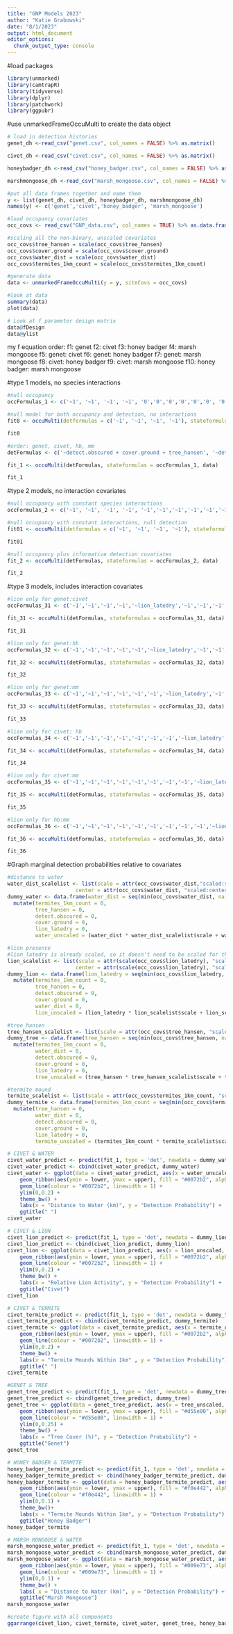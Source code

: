 ```yaml
---
title: "GNP Models 2023"
author: "Katie Grabowski"
date: "8/1/2023"
output: html_document
editor_options: 
  chunk_output_type: console
---
```


#load packages 
```r
library(unmarked)
library(camtrapR)
library(tidyverse)
library(dplyr)
library(patchwork)
library(ggpubr)
```

#use unmarkedFrameOccuMulti to create the data object
```r
# load in detection histories
genet_dh <-read_csv("genet.csv", col_names = FALSE) %>% as.matrix()

civet_dh <-read_csv("civet.csv", col_names = FALSE) %>% as.matrix()

honeybadger_dh <-read_csv("honey_badger.csv", col_names = FALSE) %>% as.matrix()

marshmongoose_dh <-read_csv("marsh_mongoose.csv", col_names = FALSE) %>% as.matrix()

#put all data frames together and name them
y <- list(genet_dh, civet_dh, honeybadger_dh, marshmongoose_dh)
names(y) <- c('genet','civet','honey_badger', 'marsh_mongoose')

#load occupancy covariates
occ_covs <- read_csv("GNP_data.csv", col_names = TRUE) %>% as.data.frame()

#scaling all the non-binary, unscaled covariates
occ_covs$tree_hansen = scale(occ_covs$tree_hansen)
occ_covs$cover.ground = scale(occ_covs$cover.ground)
occ_covs$water_dist = scale(occ_covs$water_dist)
occ_covs$termites_1km_count = scale(occ_covs$termites_1km_count)

#generate data
data <- unmarkedFrameOccuMulti(y = y, siteCovs = occ_covs)

#look at data
summary(data)
plot(data)

# Look at f parameter design matrix
data@fDesign
data@ylist
```

my f equation order: 
f1: genet
f2: civet
f3: honey badger
f4: marsh mongoose
f5: genet: civet
f6: genet: honey badger
f7: genet: marsh mongoose
f8: civet: honey badger
f9: civet: marsh mongoose
f10: honey badger: marsh mongoose

#type 1 models, no species interactions
```r
#null occupancy
occFormulas_1 <- c('~1', '~1', '~1', '~1', '0','0','0','0','0','0', '0', '0', '0', '0', '0')

#null model for both occupancy and detection, no interactions
fit0 <- occuMulti(detformulas = c('~1', '~1', '~1', '~1'), stateformulas = occFormulas_1, data)

fit0

#order: genet, civet, hb, mm
detFormulas <- c('~detect.obscured + cover.ground + tree_hansen', '~detect.obscured + cover.ground + water_dist + termites_1km_count + lion_latedry', '~detect.obscured + cover.ground + termites_1km_count', '~detect.obscured + cover.ground + water_dist')

fit_1 <- occuMulti(detFormulas, stateformulas = occFormulas_1, data)

fit_1
```

#type 2 models, no interaction covariates
```r
#null occupancy with constant species interactions
occFormulas_2 <- c('~1', '~1', '~1', '~1', '~1','~1','~1','~1','~1','~1', '0', '0', '0', '0', '0')

#null occupancy with constant interactions, null detection
fit01 <- occuMulti(detformulas = c('~1', '~1', '~1', '~1'), stateformulas = occFormulas_2, data)

fit01

#null occupancy plus informative detection covariates
fit_2 <- occuMulti(detFormulas, stateformulas = occFormulas_2, data)

fit_2
```

#type 3 models, includes interaction covariates
```r
#lion only for genet:civet
occFormulas_31 <- c('~1','~1','~1','~1','~lion_latedry','~1','~1','~1','~1','~1', '0', '0', '0', '0', '0')

fit_31 <- occuMulti(detFormulas, stateformulas = occFormulas_31, data)

fit_31

#lion only for genet:hb
occFormulas_32 <- c('~1','~1','~1','~1','~1','~lion_latedry','~1','~1','~1','~1', '0', '0', '0', '0', '0')

fit_32 <- occuMulti(detFormulas, stateformulas = occFormulas_32, data)

fit_32

#lion only for genet:mm
occFormulas_33 <- c('~1','~1','~1','~1','~1','~1','~lion_latedry','~1','~1','~1', '0', '0', '0', '0', '0')

fit_33 <- occuMulti(detFormulas, stateformulas = occFormulas_33, data)

fit_33

#lion only for civet: hb
occFormulas_34 <- c('~1','~1','~1','~1','~1','~1','~1','~lion_latedry','~1','~1', '0', '0', '0', '0', '0')

fit_34 <- occuMulti(detFormulas, stateformulas = occFormulas_34, data)

fit_34

#lion only for civet:mm
occFormulas_35 <- c('~1','~1','~1','~1','~1','~1','~1','~1','~lion_latedry','~1', '0', '0', '0', '0', '0')

fit_35 <- occuMulti(detFormulas, stateformulas = occFormulas_35, data)

fit_35

#lion only for hb:mm
occFormulas_36 <- c('~1','~1','~1','~1','~1','~1','~1','~1','~1','~lion_latedry', '0', '0', '0', '0', '0')

fit_36 <- occuMulti(detFormulas, stateformulas = occFormulas_36, data)

fit_36
```

#Graph marginal detection probabilities relative to covariates
```r
#distance to water
water_dist_scalelist <- list(scale = attr(occ_covs$water_dist,"scaled:scale"),
                      center = attr(occ_covs$water_dist, "scaled:center"))
dummy_water <- data.frame(water_dist = seq(min(occ_covs$water_dist, na.rm=T), max(occ_covs$water_dist, na.rm=T), by = 0.0001)) %>%
  mutate(termites_1km_count = 0,
         tree_hansen = 0,
         detect.obscured = 0,
         cover.ground = 0,
         lion_latedry = 0,
         water_unscaled = (water_dist * water_dist_scalelist$scale + water_dist_scalelist$center)/1000)

#lion presence
#lion_latedry is already scaled, so it doesn't need to be scaled for the models themselves but it does for this code
lion_scalelist <- list(scale = attr(scale(occ_covs$lion_latedry), "scaled:scale"),
                      center = attr(scale(occ_covs$lion_latedry), "scaled:center"))
dummy_lion <- data.frame(lion_latedry = seq(min(occ_covs$lion_latedry, na.rm=T), max(occ_covs$lion_latedry, na.rm=T), by = 0.0001)) %>%
  mutate(termites_1km_count = 0,
         tree_hansen = 0,
         detect.obscured = 0,
         cover.ground = 0,
         water_dist = 0,
         lion_unscaled = (lion_latedry * lion_scalelist$scale + lion_scalelist$center))

#tree_hansen
tree_hansen_scalelist <- list(scale = attr(occ_covs$tree_hansen, "scaled:scale"), center = attr(occ_covs$tree_hansen, "scaled:center"))
dummy_tree <- data.frame(tree_hansen = seq(min(occ_covs$tree_hansen, na.rm=T), max(occ_covs$tree_hansen, na.rm=T), by = 0.0001)) %>%
  mutate(termites_1km_count = 0,
         water_dist = 0,
         detect.obscured = 0,
         cover.ground = 0,
         lion_latedry = 0,
         tree_unscaled = (tree_hansen * tree_hansen_scalelist$scale + tree_hansen_scalelist$center))

#termite mound
termite_scalelist <- list(scale = attr(occ_covs$termites_1km_count, "scaled:scale"),center = attr(occ_covs$termites_1km_count, "scaled:center"))
dummy_termite <- data.frame(termites_1km_count = seq(min(occ_covs$termites_1km_count, na.rm=T), max(occ_covs$termites_1km_count, na.rm=T), by = 0.0001)) %>%
  mutate(tree_hansen = 0,
         water_dist = 0,
         detect.obscured = 0,
         cover.ground = 0,
         lion_latedry = 0,
         termite_unscaled = (termites_1km_count * termite_scalelist$scale + termite_scalelist$center))

# CIVET & WATER
civet_water_predict <- predict(fit_1, type = 'det', newdata = dummy_water, species="civet")
civet_water_predict <- cbind(civet_water_predict, dummy_water)
civet_water <- ggplot(data = civet_water_predict, aes(x = water_unscaled, y = Predicted)) +
    geom_ribbon(aes(ymin = lower, ymax = upper), fill = "#0072b2", alpha = 0.25) +
    geom_line(colour = "#0072b2", linewidth = 1) +
    ylim(0,0.2) +
    theme_bw() +
    labs(x = "Distance to Water (km)", y = "Detection Probability") +
    ggtitle(" ")
civet_water

# CIVET & LION
civet_lion_predict <- predict(fit_1, type = 'det', newdata = dummy_lion, species="civet")
civet_lion_predict <- cbind(civet_lion_predict, dummy_lion)
civet_lion <- ggplot(data = civet_lion_predict, aes(x = lion_unscaled, y = Predicted)) +
    geom_ribbon(aes(ymin = lower, ymax = upper), fill = "#0072b2", alpha = 0.25) +
    geom_line(colour = "#0072b2", linewidth = 1) +
    ylim(0,0.2) +
    theme_bw() +
    labs(x = "Relative Lion Activity", y = "Detection Probability") +
    ggtitle("Civet")
civet_lion

# CIVET & TERMITE
civet_termite_predict <- predict(fit_1, type = 'det', newdata = dummy_termite, species="civet")
civet_termite_predict <- cbind(civet_termite_predict, dummy_termite)
civet_termite <- ggplot(data = civet_termite_predict, aes(x = termite_unscaled, y = Predicted)) +
    geom_ribbon(aes(ymin = lower, ymax = upper), fill = "#0072b2", alpha = 0.25) +
    geom_line(colour = "#0072b2", linewidth = 1) +
    ylim(0,0.2) +
    theme_bw() +
    labs(x = "Termite Mounds Within 1km" , y = "Detection Probability") +
    ggtitle(" ")
civet_termite

#GENET & TREE
genet_tree_predict <- predict(fit_1, type = 'det', newdata = dummy_tree, species= 'genet')
genet_tree_predict <- cbind(genet_tree_predict, dummy_tree)
genet_tree <- ggplot(data = genet_tree_predict, aes(x = tree_unscaled, y = Predicted)) +
    geom_ribbon(aes(ymin = lower, ymax = upper), fill = "#d55e00", alpha = 0.25) +
    geom_line(colour = "#d55e00", linewidth = 1) +
    ylim(0,0.25) +
    theme_bw() +
    labs(x = "Tree Cover (%)", y = "Detection Probability") +
    ggtitle("Genet")
genet_tree

# HONEY BADGER & TERMITE
honey_badger_termite_predict <- predict(fit_1, type = 'det', newdata = dummy_termite, species="honey_badger")
honey_badger_termite_predict <- cbind(honey_badger_termite_predict, dummy_termite)
honey_badger_termite <- ggplot(data = honey_badger_termite_predict, aes(x = termite_unscaled, y = Predicted)) +
    geom_ribbon(aes(ymin = lower, ymax = upper), fill = "#f0e442", alpha = 0.25) +
    geom_line(colour = "#f0e442", linewidth = 1) +
    ylim(0,0.1) +
    theme_bw()+
    labs(x = "Termite Mounds Within 1km", y = "Detection Probability") +
    ggtitle("Honey Badger")
honey_badger_termite

# MARSH MONGOOSE & WATER
marsh_mongoose_water_predict <- predict(fit_1, type = 'det', newdata = dummy_water, species="marsh_mongoose")
marsh_mongoose_water_predict <- cbind(marsh_mongoose_water_predict, dummy_water)
marsh_mongoose_water <- ggplot(data = marsh_mongoose_water_predict, aes(x = water_unscaled, y = Predicted)) +
    geom_ribbon(aes(ymin = lower, ymax = upper), fill = "#009e73", alpha = 0.25) +
    geom_line(colour = "#009e73", linewidth = 1) +
    ylim(0,0.1) +
    theme_bw() +
    labs( x = "Distance to Water (km)", y = "Detection Probability") +
    ggtitle("Marsh Mongoose")
marsh_mongoose_water

#create figure with all components
ggarrange(civet_lion, civet_termite, civet_water, genet_tree, honey_badger_termite, marsh_mongoose_water, ncol = 3, nrow = 2)
```